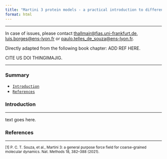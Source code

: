 ```yaml
---
title: "Martini 3 protein models - a practical introduction to different structure bias models and their comparison"
format: html
---
```


<hr>

In case of issues, please contact [thallmair\@fias.uni-frankfurt.de](mailto:%20thallmair@fias.uni-frankfurt.de), [luis.borges\@ens-lyon.fr](mailto:%20luis.borges@ens-lyon.fr) or [paulo.telles_de_souza\@ens-lyon.fr](mailto:%20paulo.telles_de_souza@ens-lyon.fr).

Directly adapted from the following book chapter: ADD REF HERE.

CITE US DOI THINGIMAJIG.

<hr>

### Summary

-   [`Introduction`](#introduction)
-   [`References`](#references)

### Introduction {#introduction}

<hr>

text goes here.

### References {#references}

<hr>

<sub> \[1\] P. C. T. Souza, et al., Martini 3: a general purpose force field for coarse-grained molecular dynamics. Nat. Methods 18, 382–388 (2021). </sub>
